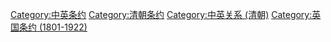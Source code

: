 {{Wikisource|Category:中英条约 (清朝)}}

[[Category:中英条约|Category:中英条约]]
[[Category:清朝条约|Category:清朝条约]]
[[Category:中英关系_(清朝)|Category:中英关系 (清朝)]]
[[Category:英国条约_(1801-1922)|Category:英国条约 (1801-1922)]]